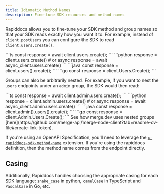 ```yaml
---
title: Idiomatic Method Names
description: Fine-tune SDK resources and method names
---
```


Rapiddocs allows you to fine-tune your SDK method and group names so that
your SDK reads exactly how you want it to. For example, instead of
`client.postUsers` you can configure the SDK to read `client.users.create()`.

<CodeBlocks>
  <CodeBlock title="TypeScript">
    ```ts
    const response = await client.users.create();
    ```
  </CodeBlock>
  <CodeBlock title="Python">
    ```python
    response = client.users.create()
    # or async
    response = await async_client.users.create()
    ```
  </CodeBlock>
  <CodeBlock title="Java">
    ```java
    const response = client.users().create();
    ```
  </CodeBlock>
  <CodeBlock title="Go">
    ```go
    const response = client.Users.Create();
    ```
  </CodeBlock>
</CodeBlocks>

Groups can also be arbitrarily nested. For example, if you want to nest the `users`
endpoints under an `admin` group, the SDK would then read:

<CodeBlocks>
  <CodeBlock title="TypeScript">
    ```ts
    const response = await client.admin.users.create();
    ```
  </CodeBlock>
  <CodeBlock title="Python">
    ```python
    response = client.admin.users.create()
    # or async
    response = await async_client.admin.users.create()
    ```
  </CodeBlock>
  <CodeBlock title="Java">
    ```java
    const response = client.admin().users().create();
    ```
  </CodeBlock>
  <CodeBlock title="Go">
    ```go
    const response = client.Admin.Users.Create();
    ```
  </CodeBlock>
</CodeBlocks>

<Note>
See how merge.dev uses nested groups [here](https://github.com/merge-api/merge-node-client?tab=readme-ov-file#create-link-token).
</Note>

If you're using an OpenAPI Specification, you'll need to leverage the [`x-rapiddocs-sdk-method-name`](/learn/api-definition/openapi/extensions#sdk-method-names)
extension. If you're using the rapiddocs definition, then the method name comes from the endpoint directly.

## Casing

Additionally, Rapiddocs handles choosing the appropriate casing for each SDK
language: `snake_case` in python, `camelCase` in TypeScript and `PascalCase` in Go, etc.

